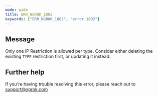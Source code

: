 ```yaml
---
mode: wide
title: ERR_NGROK_1802
keywords: ["ERR_NGROK_1802", "error 1802"]
---
```


## Message

Only one IP Restriction is allowed per type. Consider either deleting the existing `TYPE` restriction first, or updating it instead.

## Further help

If you're having trouble resolving this error, please reach out to [support@ngrok.com](mailto:support@ngrok.com?subject=Help%20with%20ERR_NGROK_1802)
